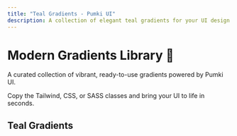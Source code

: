 ```yaml
---
title: "Teal Gradients - Pumki UI"
description: A collection of elegant teal gradients for your UI design needs.
---
```



# Modern Gradients Library 🎨

A curated collection of vibrant, ready-to-use gradients powered by Pumki UI.

<Callout>Copy the Tailwind, CSS, or SASS classes and bring your UI to life in seconds.</Callout>

## Teal Gradients

<div>
  <GradientList category="Teal" />
</div>